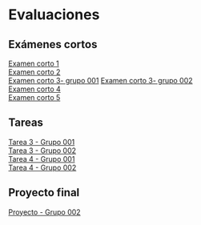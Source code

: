 # Evaluaciones {.unnumbered}

## Exámenes cortos {.unnumbered}
[Examen corto 1](examen-corto-01.qmd)  
[Examen corto 2](examen-corto-02.qmd)  
[Examen corto 3- grupo 001](examen-corto-03-01.qmd)
[Examen corto 3- grupo 002](examen-corto-03-02.qmd)  
[Examen corto 4](examen-corto-04.qmd)  
[Examen corto 5](examen-corto-05.qmd)  

## Tareas {.unnumbered}
[Tarea 3 - Grupo 001](tarea-03-grupo-001.qmd)  
[Tarea 3 - Grupo 002](tarea-03-grupo-002.qmd)  
[Tarea 4 - Grupo 001](tarea-04-grupo-001.qmd)  
[Tarea 4 - Grupo 002](tarea-04-grupo-002.qmd)  

## Proyecto final {.unnumbered}
[Proyecto - Grupo 002](proyecto-grupo-002.qmd)  